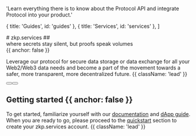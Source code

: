 
  'Learn everything there is to know about the Protocol API and integrate Protocol into your product.'

  { title: 'Guides', id: 'guides' },
  { title: 'Services', id: 'services' },
]

<HeroPattern />

<ThreeJSComponent /> 
#  zkp.services
## <div>where secrets stay <span className="text-emerald-500">silent</span>, but proofs speak <span className="text-emerald-500">volumes</span></div> {{ anchor: false }}

Leverage our protocol for secure data storage or data exchange for all your Web2/Web3 data needs and become a 
part of the movement towards a safer, more transparent, more decentralized future.  {{ className: 'lead' }}

<div className="not-prose mb-16 mt-6 flex gap-3">
  <Button href="/quickstart" arrow="right" children="Quickstart" />
  <Button href="/docs" variant="outline" children="Explore Docs" />
</div>

## Getting started {{ anchor: false }}

To get started, familiarize yourself with our [documentation](/docs) and [dApp guide](dapp_guide). When you are 
ready to go, please proceed to the [quickstart](/quickstart) section to create your zkp.services account. {{ className: 'lead' }}

<Guides />

<ServicesSimple />
